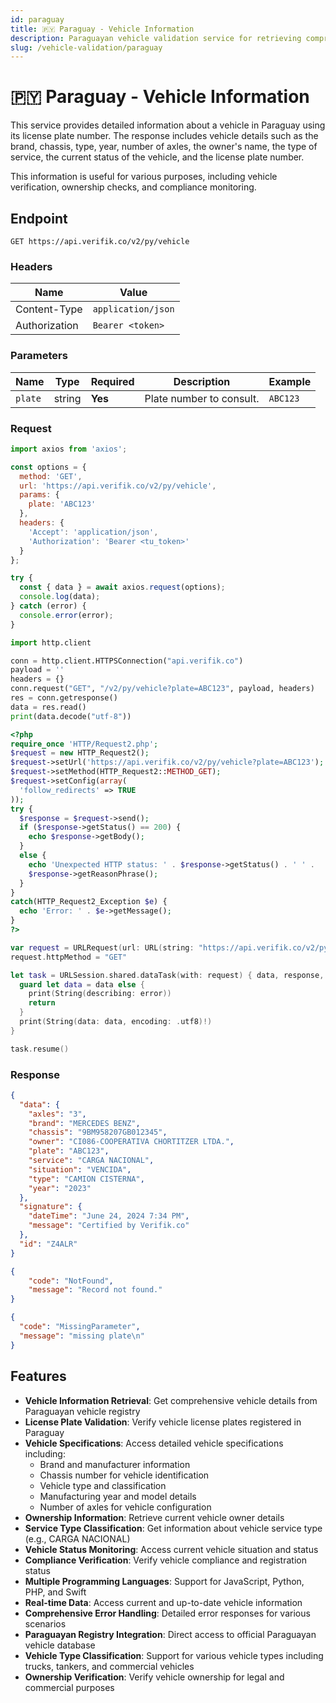 ```yaml
---
id: paraguay
title: 🇵🇾 Paraguay - Vehicle Information
description: Paraguayan vehicle validation service for retrieving comprehensive vehicle information by license plate
slug: /vehicle-validation/paraguay
---
```



# 🇵🇾 Paraguay - Vehicle Information

This service provides detailed information about a vehicle in Paraguay using its license plate number. The response includes vehicle details such as the brand, chassis, type, year, number of axles, the owner's name, the type of service, the current status of the vehicle, and the license plate number.

This information is useful for various purposes, including vehicle verification, ownership checks, and compliance monitoring.

## Endpoint

```
GET https://api.verifik.co/v2/py/vehicle
```

### Headers

| Name          | Value              |
| ------------- | ------------------ |
| Content-Type  | `application/json` |
| Authorization | `Bearer <token>`   |

### Parameters

| Name | Type | Required | Description | Example |
| ---- | ---- | -------- | ----------- | ------- |
| `plate` | string | **Yes** | Plate number to consult. | `ABC123` |

### Request

<Tabs>
  <TabItem value="javascript" label="JavaScript">

```javascript
import axios from 'axios';

const options = {
  method: 'GET',
  url: 'https://api.verifik.co/v2/py/vehicle',
  params: {
    plate: 'ABC123'
  },
  headers: {
    'Accept': 'application/json',
    'Authorization': 'Bearer <tu_token>'
  }
};

try {
  const { data } = await axios.request(options);
  console.log(data);
} catch (error) {
  console.error(error);
}
```

  </TabItem>
  <TabItem value="python" label="Python">

```python
import http.client

conn = http.client.HTTPSConnection("api.verifik.co")
payload = ''
headers = {}
conn.request("GET", "/v2/py/vehicle?plate=ABC123", payload, headers)
res = conn.getresponse()
data = res.read()
print(data.decode("utf-8"))
```

  </TabItem>
  <TabItem value="php" label="PHP">

```php
<?php
require_once 'HTTP/Request2.php';
$request = new HTTP_Request2();
$request->setUrl('https://api.verifik.co/v2/py/vehicle?plate=ABC123');
$request->setMethod(HTTP_Request2::METHOD_GET);
$request->setConfig(array(
  'follow_redirects' => TRUE
));
try {
  $response = $request->send();
  if ($response->getStatus() == 200) {
    echo $response->getBody();
  }
  else {
    echo 'Unexpected HTTP status: ' . $response->getStatus() . ' ' .
    $response->getReasonPhrase();
  }
}
catch(HTTP_Request2_Exception $e) {
  echo 'Error: ' . $e->getMessage();
}
?>
```

  </TabItem>
  <TabItem value="swift" label="Swift">

```swift
var request = URLRequest(url: URL(string: "https://api.verifik.co/v2/py/vehicle?plate=ABC123")!,timeoutInterval: Double.infinity)
request.httpMethod = "GET"

let task = URLSession.shared.dataTask(with: request) { data, response, error in 
  guard let data = data else {
    print(String(describing: error))
    return
  }
  print(String(data: data, encoding: .utf8)!)
}

task.resume()
```

  </TabItem>
</Tabs>

### Response

<Tabs>
  <TabItem value="200" label="200">

```json
{
  "data": {
    "axles": "3",
    "brand": "MERCEDES BENZ",
    "chassis": "9BM958207GB012345",
    "owner": "CI086-COOPERATIVA CHORTITZER LTDA.",
    "plate": "ABC123",
    "service": "CARGA NACIONAL",
    "situation": "VENCIDA",
    "type": "CAMION CISTERNA",
    "year": "2023"
  },
  "signature": {
    "dateTime": "June 24, 2024 7:34 PM",
    "message": "Certified by Verifik.co"
  },
  "id": "Z4ALR"
}
```

  </TabItem>
  <TabItem value="404" label="404">

```json
{
    "code": "NotFound",
    "message": "Record not found."
}
```

  </TabItem>
  <TabItem value="409" label="409">

```json
{
  "code": "MissingParameter",
  "message": "missing plate\n"
}
```

  </TabItem>
</Tabs>

## Features

- **Vehicle Information Retrieval**: Get comprehensive vehicle details from Paraguayan vehicle registry
- **License Plate Validation**: Verify vehicle license plates registered in Paraguay
- **Vehicle Specifications**: Access detailed vehicle specifications including:
  - Brand and manufacturer information
  - Chassis number for vehicle identification
  - Vehicle type and classification
  - Manufacturing year and model details
  - Number of axles for vehicle configuration
- **Ownership Information**: Retrieve current vehicle owner details
- **Service Type Classification**: Get information about vehicle service type (e.g., CARGA NACIONAL)
- **Vehicle Status Monitoring**: Access current vehicle situation and status
- **Compliance Verification**: Verify vehicle compliance and registration status
- **Multiple Programming Languages**: Support for JavaScript, Python, PHP, and Swift
- **Real-time Data**: Access current and up-to-date vehicle information
- **Comprehensive Error Handling**: Detailed error responses for various scenarios
- **Paraguayan Registry Integration**: Direct access to official Paraguayan vehicle database
- **Vehicle Type Classification**: Support for various vehicle types including trucks, tankers, and commercial vehicles
- **Ownership Verification**: Verify vehicle ownership for legal and commercial purposes
